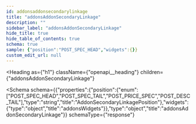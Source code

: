 ```yaml
---
id: addonsaddonsecondarylinkage
title: "addonsAddonSecondaryLinkage"
description: ""
sidebar_label: "addonsAddonSecondaryLinkage"
hide_title: true
hide_table_of_contents: true
schema: true
sample: {"position":"POST_SPEC_HEAD","widgets":{}}
custom_edit_url: null
---
```



<Heading
  as={"h1"}
  className={"openapi__heading"}
  children={"addonsAddonSecondaryLinkage"}
>
</Heading>





<Schema
  schema={{"properties":{"position":{"enum":["POST_SPEC_HEAD","POST_SPEC_TAIL","POST_PRICE_SPEC","POST_DESC_TAIL"],"type":"string","title":"AddonSecondaryLinkagePosition"},"widgets":{"type":"object","title":"addonsWidgets"}},"type":"object","title":"addonsAddonSecondaryLinkage"}}
  schemaType={"response"}
>
  
</Schema>
            